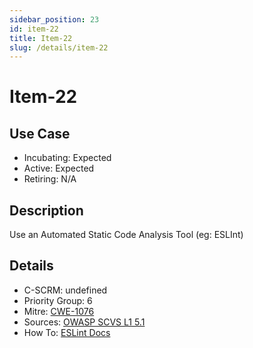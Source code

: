 ```yaml
---
sidebar_position: 23
id: item-22
title: Item-22
slug: /details/item-22
---
```


# Item-22

## Use Case

- Incubating: Expected
- Active: Expected
- Retiring: N/A

## Description

Use an Automated Static Code Analysis Tool (eg: ESLInt)

## Details

- C-SCRM: undefined
- Priority Group: 6
- Mitre: [CWE-1076](https://cwe.mitre.org/data/definitions/1076.html)
- Sources: [OWASP SCVS L1 5.1](https://scvs.owasp.org/scvs/v5-component-analysis/)
- How To: [ESLint Docs](https://eslint.org/docs/latest/use/getting-started#installation-and-usage)

